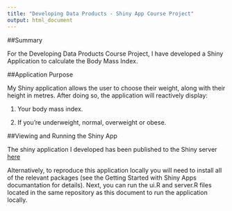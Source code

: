 ---
title: "Developing Data Products - Shiny App Course Project"
output: html_document
---

##Summary

For the Developing Data Products Course Project, I have developed a Shiny Application to calculate the Body Mass Index.


##Application Purpose

My Shiny application allows the user to choose their weight, along with their height in metres. After doing so, the application will reactively display:

1. Your body mass index.


2. If you're underweight, normal, overweight or obese.



##Viewing and Running the Shiny App

The shiny application I developed has been published to the Shiny server <a href="http://rajnigoyal.shinyapps.io/ShinyApp "> here </a>

Alternatively, to reproduce this application locally you will need to install all of the relevant packages (see the Getting Started with Shiny Apps documantation for details). Next, you can run the ui.R and server.R files located in the same repository as this document to run the application locally.





